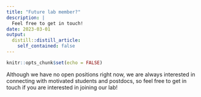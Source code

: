 ```yaml
---
title: "Future lab member?"
description: |
  Feel free to get in touch!
date: 2023-03-01
output:
  distill::distill_article:
    self_contained: false
---
```



```r
knitr::opts_chunk$set(echo = FALSE)
```

Although we have no open positions right now, we are always interested in connecting with motivated students and postdocs, so feel free to get in touch if you are interested in joining our lab!

